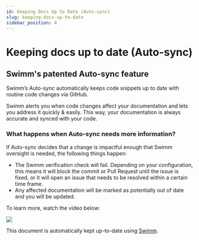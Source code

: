 ```yaml
---
id: Keeping Docs Up to Date (Auto-sync)
slug: keeping-docs-up-to-date
sidebar_position: 4
---
```



# Keeping docs up to date (Auto-sync)

## Swimm's patented Auto-sync feature

Swimm’s Auto-sync automatically keeps code snippets up to date with routine code changes via GitHub.

Swimm alerts you when code changes affect your documentation and lets you address it quickly & easily. This way, your documentation is always accurate and synced with your code.

### What happens when Auto-sync needs more information?​

If Auto-sync decides that a change is impactful enough that Swimm oversight is needed, the following things happen:

- The Swimm verification check will fail. Depending on your configuration, this means it will block the commit or Pull Request until the issue is fixed, or it will open an issue that needs to be resolved within a certain time frame.
- Any affected documentation will be marked as potentially out of date and you will be updated.

To learn more, watch the video below:

[![](../../static/img/autosync_yt_hqdefault.jpg)](https://youtu.be/-IOjbz_Pd-4)

This document is automatically kept up-to-date using [Swimm](https://swimm.io).
